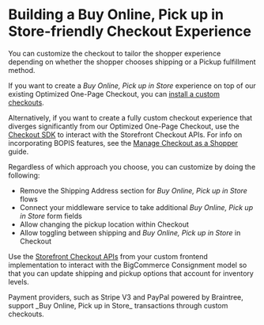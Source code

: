 # Building a Buy Online, Pick up in Store-friendly Checkout Experience

You can customize the checkout to tailor the shopper experience depending on whether the shopper chooses shipping or a Pickup fulfillment method.

If you want to create a _Buy Online, Pick up in Store_ experience on top of our existing Optimized One-Page Checkout, you can [install a custom checkouts](/docs/storefront/cart-checkout/open-checkouts/guide).

Alternatively, if you want to create a fully custom checkout experience that diverges significantly from our Optimized One-Page Checkout, use the [Checkout SDK](/docs/storefront/cart-checkout/checkout-sdk) to interact with the Storefront Checkout APIs.
For info on incorporating BOPIS features, see the [Manage Checkout as a Shopper](/docs/integrations/buy-online-pick-up-in-store/end-to-end-guide/checkout) guide.

Regardless of which approach you choose, you can customize by doing the following:

- Remove the Shipping Address section for _Buy Online, Pick up in Store_ flows
- Connect your middleware service to take additional _Buy Online, Pick up in Store_ form fields
- Allow changing the pickup location within Checkout
- Allow toggling between shipping and _Buy Online, Pick up in Store_ in Checkout

Use the [Storefront Checkout APIs](/docs/rest-storefront/checkouts) from your custom frontend implementation to interact with the BigCommerce Consignment model so that you can update shipping and pickup options that account for inventory levels.

<Callout type="info">
Payment providers, such as Stripe V3 and PayPal powered by Braintree, support _Buy Online, Pick up in Store_ transactions through custom checkouts.
</Callout>